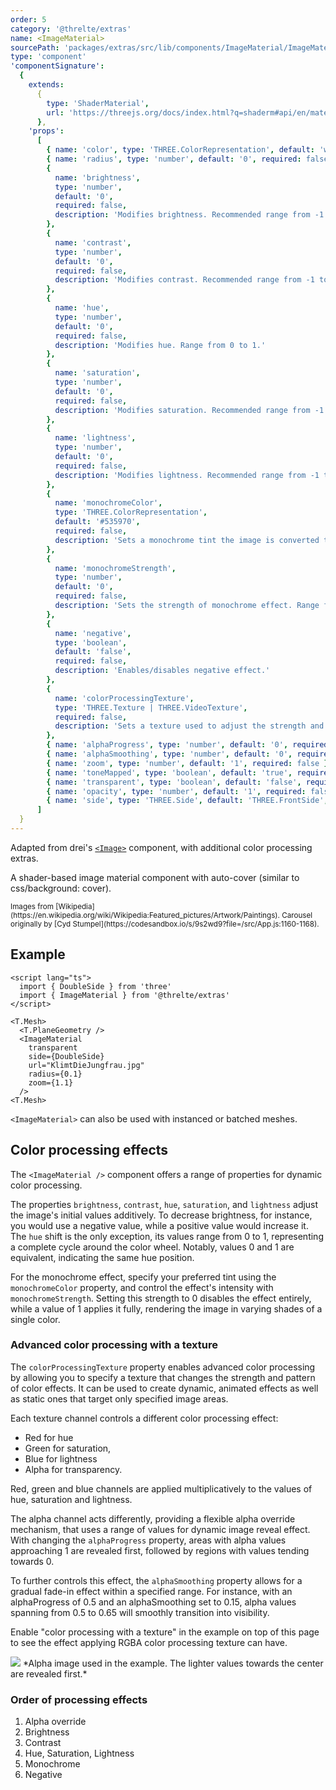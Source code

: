 ```yaml
---
order: 5
category: '@threlte/extras'
name: <ImageMaterial>
sourcePath: 'packages/extras/src/lib/components/ImageMaterial/ImageMaterial.svelte'
type: 'component'
'componentSignature':
  {
    extends:
      {
        type: 'ShaderMaterial',
        url: 'https://threejs.org/docs/index.html?q=shaderm#api/en/materials/ShaderMaterial'
      },
    'props':
      [
        { name: 'color', type: 'THREE.ColorRepresentation', default: 'white', required: false },
        { name: 'radius', type: 'number', default: '0', required: false },
        {
          name: 'brightness',
          type: 'number',
          default: '0',
          required: false,
          description: 'Modifies brightness. Recommended range from -1 to 1.'
        },
        {
          name: 'contrast',
          type: 'number',
          default: '0',
          required: false,
          description: 'Modifies contrast. Recommended range from -1 to 1.'
        },
        {
          name: 'hue',
          type: 'number',
          default: '0',
          required: false,
          description: 'Modifies hue. Range from 0 to 1.'
        },
        {
          name: 'saturation',
          type: 'number',
          default: '0',
          required: false,
          description: 'Modifies saturation. Recommended range from -1 to 1.'
        },
        {
          name: 'lightness',
          type: 'number',
          default: '0',
          required: false,
          description: 'Modifies lightness. Recommended range from -1 to 1.'
        },
        {
          name: 'monochromeColor',
          type: 'THREE.ColorRepresentation',
          default: '#535970',
          required: false,
          description: 'Sets a monochrome tint the image is converted to.'
        },
        {
          name: 'monochromeStrength',
          type: 'number',
          default: '0',
          required: false,
          description: 'Sets the strength of monochrome effect. Range from 0 to 1.'
        },
        {
          name: 'negative',
          type: 'boolean',
          default: 'false',
          required: false,
          description: 'Enables/disables negative effect.'
        },
        {
          name: 'colorProcessingTexture',
          type: 'THREE.Texture | THREE.VideoTexture',
          required: false,
          description: 'Sets a texture used to adjust the strength and the pattern of color processing effects. Each channel of the texture is responsible for a different color processing function. R - hue, G - saturation, B - lightness, A - alpha.'
        },
        { name: 'alphaProgress', type: 'number', default: '0', required: false, description: '' },
        { name: 'alphaSmoothing', type: 'number', default: '0', required: false, description: '' },
        { name: 'zoom', type: 'number', default: '1', required: false },
        { name: 'toneMapped', type: 'boolean', default: 'true', required: false },
        { name: 'transparent', type: 'boolean', default: 'false', required: false },
        { name: 'opacity', type: 'number', default: '1', required: false },
        { name: 'side', type: 'THREE.Side', default: 'THREE.FrontSide', required: false }
      ]
  }
---
```


Adapted from drei's [`<Image>`](https://github.com/pmndrs/drei?tab=readme-ov-file#image) component, with additional color processing extras.

A shader-based image material component with auto-cover (similar to css/background: cover).

<Example path="extras/image-material" />

<small>
  Images from
  [Wikipedia](https://en.wikipedia.org/wiki/Wikipedia:Featured_pictures/Artwork/Paintings). Carousel
  originally by [Cyd Stumpel](https://codesandbox.io/s/9s2wd9?file=/src/App.js:1160-1168).
</small>

## Example

```svelte
<script lang="ts">
  import { DoubleSide } from 'three'
  import { ImageMaterial } from '@threlte/extras'
</script>

<T.Mesh>
  <T.PlaneGeometry />
  <ImageMaterial
    transparent
    side={DoubleSide}
    url="KlimtDieJungfrau.jpg"
    radius={0.1}
    zoom={1.1}
  />
<T.Mesh>
```

`<ImageMaterial>` can also be used with instanced or batched meshes.

## Color processing effects

The `<ImageMaterial />` component offers a range of properties for dynamic color processing.

The properties `brightness`, `contrast`, `hue`, `saturation`, and `lightness` adjust the image's initial values additively.
To decrease brightness, for instance, you would use a negative value, while a positive value would increase it. The `hue` shift is the only exception,
its values range from 0 to 1, representing a complete cycle around the color wheel. Notably, values 0 and 1 are equivalent, indicating the same hue position.

For the monochrome effect, specify your preferred tint using the `monochromeColor` property,
and control the effect's intensity with `monochromeStrength`.
Setting this strength to 0 disables the effect entirely, while a value of 1 applies it fully,
rendering the image in varying shades of a single color.

### Advanced color processing with a texture

The `colorProcessingTexture` property enables advanced color processing by allowing you to specify a texture
that changes the strength and pattern of color effects. It can be used to create dynamic, animated effects as well as static ones that target only
specified image areas.

Each texture channel controls a different color processing effect:

- <span class="text-red-500">Red</span> for hue
- <span class="text-green-400">Green</span> for saturation,
- <span class="text-cyan-300">Blue</span> for lightness
- <span class="text-white">Alpha</span> for transparency.

Red, green and blue channels are applied multiplicatively to the values of hue, saturation and lightness.

The alpha channel acts differently, providing a flexible alpha override mechanism, that uses a range of values for
dynamic image reveal effect. With changing the `alphaProgress` property, areas with alpha values approaching 1 are revealed first,
followed by regions with values tending towards 0.

To further controls this effect, the `alphaSmoothing` property allows for a gradual fade-in effect within a specified range.
For instance, with an alphaProgress of 0.5 and an alphaSmoothing set to 0.15, alpha values spanning from 0.5 to 0.65
will smoothly transition into visibility.

Enable "color processing with a texture" in the example on top of this page to see the effect applying RGBA color processing texture can have.

<div class="w-full flex flex-col items-center">
	<img src="/textures/alpha.jpg" class="max-w-[300px]"/>
	<span>*Alpha image used in the example. The lighter values towards the center are revealed first.*</span>
</div>

### Order of processing effects

1. Alpha override
2. Brightness
3. Contrast
4. Hue, Saturation, Lightness
5. Monochrome
6. Negative
